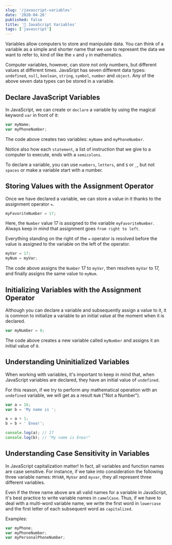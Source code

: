 ```yaml
---
slug: '/javascript-variables'
date: '2020-04-26'
published: false
title: '🧳 JavaScript Variables'
tags: ['javascript']
---
```


Variables allow computers to store and manipulate data.
You can think of a variable as a simple and shorter name that we use to represent the data we want to refer to,
kind of like the `x` and `y` in mathematics.

Computer variables, however, can store not only numbers, but different values at different times.
JavaSript has seven different data types: `undefined`, `null`, `boolean`, `string`, `symbol`, `number` and `object`.
Any of the above seven data types can be stored in a variable.

## Declare JavaScript Variables

In JavaScript, we can create or `declare` a variable by using the magical keyword `var` in front of it:

```js
var myName;
var myPhoneNumber;
```

The code above creates two variables: `myName` and `myPhoneNumber`.

Notice also how each `statement`, a list of instruction that we give to a computer to execute, ends with a `semicolons`.

To declare a variable, you can use `numbers`, `letters`, and `$` or `_`, but not `spaces` or make a variable start with a number.

## Storing Values with the Assignment Operator

Once we have declared a variable, we can store a value in it thanks to the assignment operator `=`.

```js
myFavoriteNumber = 17;
```

Here, the `Number` value 17 is assigned to the variable `myFavoriteNumber`.
Always keep in mind that assignment goes `from right to left`.

Everything standing on the right of the `=` operator is resolved before the value is assigned to the variable on the left of the operator.

```js
myVar = 17;
myNum = myVar;
```

The code above assigns the `Number` 17 to `myVar`, then resolves `myVar` to 17, and finally assigns the same value to `myNum`.

## Initializing Variables with the Assignment Operator

Although you can declare a variable and subsequently assign a value to it, it is common to initialize a variable to an initial value at the moment when it is declared.

```js
var myNumber = 0;
```

The code above creates a new variable called `myNumber` and assigns it an initial value of `0`.

## Understanding Uninitialized Variables

When working with variables, it's important to keep in mind that, when JavaScript variables are declared, they have an initial value of `undefined`.

For this reason, if we try to perform any mathematical operation with an `undefined` variable, we will get as a result `NaN` ("Not a Number").

```js
var a = 16;
var b = 'My name is ';

a = a + 1;
b = b + ' Enea!';

console.log(a); // 17
console.log(b); // "My name is Enea!"
```

## Understanding Case Sensitivity in Variables

In JavaScript capitalization matter! In fact, all variables and function names are case sensitive.
For instance, if we take into consideration the following three variable names: `MYVAR`, `MyVar` and `myvar`, they all represent three different variables.

Even if the three name above are all valid names for a variable in JavaScript, it's best practice to write variable names in `camelCase`. Thus, if we have to deal with a multi-word variable name, we write the first word in `lowercase` and the first letter of each subsequent word as `capitalized`.

Examples:

```js
var myPhone;
var myPhoneNumber;
var myPersonalPhoneNumber;
```
